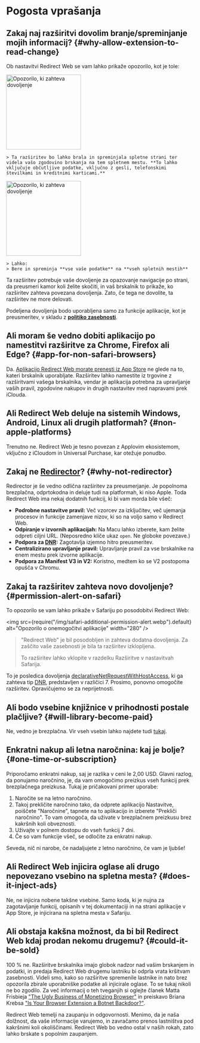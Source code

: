 
# Pogosta vprašanja

## Zakaj naj razširitvi dovolim branje/spreminjanje mojih informacij? {#why-allow-extension-to-read-change}

Ob nastavitvi Redirect Web se vam lahko prikaže opozorilo, kot je tole:

<IfBrowserStore stores='appStore'>
    <Image src={PermissionAlertSafari} alt="Opozorilo, ki zahteva dovoljenje" width="200" margin="0 0 16px 0" hasShadow={true} />

    > Ta razširitev bo lahko brala in spreminjala spletne strani ter videla vašo zgodovino brskanja na tem spletnem mestu. **To lahko vključuje občutljive podatke, vključno z gesli, telefonskimi številkami in kreditnimi karticami.**
</IfBrowserStore>

<IfBrowserStore stores='appStore' includes={false}>
    <Image src={PermissionAlertChrome} alt="Opozorilo, ki zahteva dovoljenje" height="200" hasRoundedCorners={true} hasShadow={true} margin="0 0 16px 0" />

    > Lahko:
    > Bere in spreminja **vse vaše podatke** na **vseh spletnih mestih**
</IfBrowserStore>

Ta razširitev potrebuje vaše dovoljenje za opazovanje navigacije po strani, da preusmeri kamor koli želite skočiti, in vaš brskalnik to prikaže, ko razširitev zahteva povezana dovoljenja. Zato, če tega ne dovolite, ta razširitev ne more delovati.

Podeljena dovoljenja bodo uporabljena samo za funkcije aplikacije, kot je preusmeritev, v skladu z **[politiko zasebnosti](./privacy-policy)**.

## Ali moram še vedno dobiti aplikacijo po namestitvi razširitve za Chrome, Firefox ali Edge? {#app-for-non-safari-browsers}

Da. [Aplikacijo Redirect Web morate prenesti iz App Store](https://apps.apple.com/app/id1571283503) ne glede na to, kateri brskalnik uporabljate. Razširitev lahko namestite iz trgovine z razširitvami vašega brskalnika, vendar je aplikacija potrebna za upravljanje vaših pravil, zgodovine nakupov in drugih nastavitev med napravami prek iClouda.

## Ali Redirect Web deluje na sistemih Windows, Android, Linux ali drugih platformah? {#non-apple-platforms}

Trenutno ne. Redirect Web je tesno povezan z Applovim ekosistemom, vključno z iCloudom in Universal Purchase, kar otežuje ponudbo.

## Zakaj ne [Redirector](https://github.com/einaregilsson/Redirector)? {#why-not-redirector}

Redirector je še vedno odlična razširitev za preusmerjanje. Je popolnoma brezplačna, odprtokodna in deluje tudi na platformah, ki niso Apple. Toda Redirect Web ima nekaj dodatnih funkcij, ki bi vam morda bile všeč:

*   **Podrobne nastavitve pravil:** Več vzorcev za izključitev, več ujemanja procesov in funkcije zamenjave nizov, ki so na voljo samo v Redirect Web.
*   **Odpiranje v izvornih aplikacijah:** Na Macu lahko izberete, kam želite odpreti ciljni URL. (Neposredno kliče ukaz `open`. Ne globoke povezave.)
*   **Podpora za [DNR](https://blog.mozilla.org/addons/2023/05/17/declarativenetrequest-available-in-firefox/):** Zagotavlja izjemno hitro preusmeritev.
*   **Centralizirano upravljanje pravil:** Upravljanje pravil za vse brskalnike na enem mestu prek izvorne aplikacije.
*   **Podpora za Manifest V3 in V2:** Koristno, medtem ko se V2 postopoma opušča v Chromu.

## Zakaj ta razširitev zahteva novo dovoljenje? {#permission-alert-on-safari}

To opozorilo se vam lahko prikaže v Safariju po posodobitvi Redirect Web:

<img src={require("/img/safari-additional-permission-alert.webp").default} alt="Opozorilo o onemogočitvi aplikacije" width="280" />

> "Redirect Web" je bil posodobljen in zahteva dodatna dovoljenja. Za zaščito vaše zasebnosti je bila ta razširitev izklopljena.
>
> To razširitev lahko vklopite v razdelku Razširitve v nastavitvah Safarija.

To je posledica dovoljenja [declarativeNetRequestWithHostAccess](https://developer.apple.com/documentation/safariservices/safari_web_extensions/blocking_content_with_your_safari_web_extension), ki ga zahteva tip [DNR](./rule-settings#type), predstavljen v različici 7. Prosimo, ponovno omogočite razširitev. Opravičujemo se za neprijetnosti.

## Ali bodo vsebine knjižnice v prihodnosti postale plačljive? {#will-library-become-paid}

Ne, vedno je brezplačna. Vir vseh vsebin lahko najdete tudi [tukaj](https://github.com/mshibanami/redirect-web/tree/main/library).

## Enkratni nakup ali letna naročnina: kaj je bolje? {#one-time-or-subscription}

Priporočamo enkratni nakup, saj je razlika v ceni le 2,00 USD.
Glavni razlog, da ponujamo naročnino, je, da vam omogočimo preizkus vseh funkcij prek brezplačnega preizkusa. Tukaj je pričakovani primer uporabe:

1.  Naročite se na letno naročnino.
2.  Takoj prekličite naročnino tako, da odprete aplikacijo Nastavitve, poiščete "Naročnine", tapnete na to aplikacijo in izberete "Prekliči naročnino". To vam omogoča, da uživate v brezplačnem preizkusu brez kakršnih koli obveznosti.
3.  Uživajte v polnem dostopu do vseh funkcij 7 dni.
4.  Če so vam funkcije všeč, se odločite za enkratni nakup.

Seveda, nič ni narobe, če nadaljujete z letno naročnino, če vam je ljubše!

## Ali Redirect Web injicira oglase ali drugo nepovezano vsebino na spletna mesta? {#does-it-inject-ads}

Ne, ne injicira nobene takšne vsebine. Samo koda, ki je nujna za zagotavljanje funkcij, opisanih v tej dokumentaciji in na strani aplikacije v App Store, je injicirana na spletna mesta v Safariju.

## Ali obstaja kakšna možnost, da bi bil Redirect Web kdaj prodan nekomu drugemu? {#could-it-be-sold}

100 % ne. Razširitve brskalnika imajo globok nadzor nad vašim brskanjem in podatki, in predaja Redirect Web drugemu lastniku bi odprla vrata kršitvam zasebnosti. Videli smo, kako so razširitve spremenile lastnike in nato brez opozorila zbirale uporabniške podatke ali injicirale oglase. To se tukaj nikoli ne bo zgodilo. Za več informacij o teh tveganjih si oglejte članek Matta Frisbieja ["The Ugly Business of Monetizing Browser"](https://mattfrisbie.substack.com/p/the-ugly-business-of-monetizing-browser) in preiskavo Briana Krebsa ["Is Your Browser Extension a Botnet Backdoor?"](https://krebsonsecurity.com/2021/03/is-your-browser-extension-a-botnet-backdoor/).

Redirect Web temelji na zaupanju in odgovornosti. Menimo, da je naša dolžnost, da vaše informacije varujemo, in zavračamo prenos lastništva pod kakršnimi koli okoliščinami. Redirect Web bo vedno ostal v naših rokah, zato lahko brskate s popolnim zaupanjem.